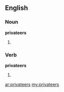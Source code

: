 ==English==

===Noun===
'''privateers'''

# {{plural of|privateer}}

===Verb===
'''privateers'''
# {{third-person singular of|[[privateer]]}}

[[ar:privateers]]
[[my:privateers]]